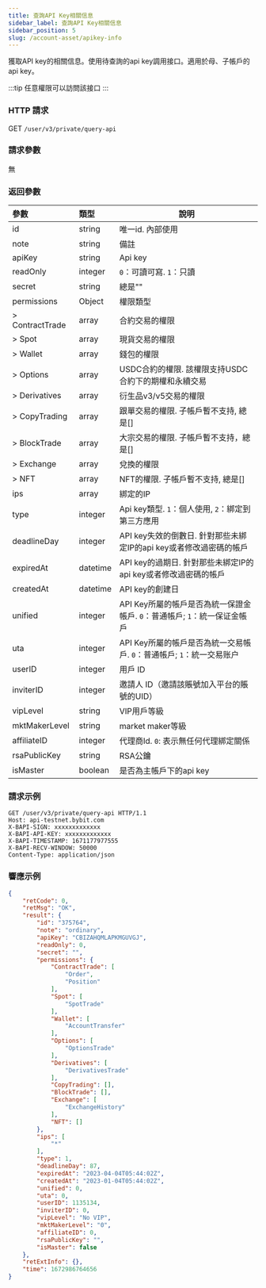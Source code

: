 ```yaml
---
title: 查詢API Key相關信息
sidebar_label: 查詢API Key相關信息
sidebar_position: 5
slug: /account-asset/apikey-info
---
```

獲取API key的相關信息。使用待查詢的api key調用接口。適用於母、子帳戶的api key。

:::tip
任意權限可以訪問該接口
:::

### HTTP 請求
GET `/user/v3/private/query-api`

### 請求參數
無

### 返回參數
| 參數 | 類型 | 說明|
|:----- |:-----|----- |
|id |string |唯一id. 內部使用|
|note |string |備註 |
|apiKey |string |Api key |
|readOnly |integer |`0`：可讀可寫. `1`：只讀 |
|secret |string |總是"" |
|permissions |Object |權限類型 |
|> ContractTrade |array |合約交易的權限 |
|> Spot |array |現貨交易的權限 |
|> Wallet |array |錢包的權限 |
|> Options |array |USDC合約的權限. 該權限支持USDC合約下的期權和永續交易 |
|> Derivatives |array |衍生品v3/v5交易的權限 |
|> CopyTrading |array |跟單交易的權限. 子帳戶暫不支持, 總是[]|
|> BlockTrade |array |大宗交易的權限. 子帳戶暫不支持，總是[]|
|> Exchange |array |兌換的權限 |
|> NFT |array |NFT的權限. 子帳戶暫不支持, 總是[]|
|ips |array |綁定的IP|
|type |integer |Api key類型. `1`：個人使用, `2`：綁定到第三方應用 |
|deadlineDay |integer |API key失效的倒數日. 針對那些未綁定IP的api key或者修改過密碼的帳戶 |
|expiredAt |datetime |API key的過期日. 針對那些未綁定IP的api key或者修改過密碼的帳戶|
|createdAt |datetime |API key的創建日 |
|unified |integer |API Key所屬的帳戶是否為統一保證金帳戶. `0`：普通帳戶; `1`：統一保证金帳戶 |
|uta |integer |API Key所屬的帳戶是否為統一交易帳戶. `0`：普通帳戶; `1`：統一交易账户 |
|userID |integer |用戶 ID |
|inviterID |integer |邀請人 ID（邀請該賬號加入平台的賬號的UID） |
|vipLevel |string |VIP用戶等級 |
|mktMakerLevel |string |market maker等級 |
|affiliateID |integer |代理商Id. `0`: 表示無任何代理綁定關係 |
|rsaPublicKey |string |RSA公鑰 |
|isMaster |boolean |是否為主帳戶下的api key |

### 請求示例

```http
GET /user/v3/private/query-api HTTP/1.1
Host: api-testnet.bybit.com
X-BAPI-SIGN: xxxxxxxxxxxxx
X-BAPI-API-KEY: xxxxxxxxxxxxx
X-BAPI-TIMESTAMP: 1671177977555
X-BAPI-RECV-WINDOW: 50000
Content-Type: application/json
```

### 響應示例

```json
{
    "retCode": 0,
    "retMsg": "OK",
    "result": {
        "id": "375764",
        "note": "ordinary",
        "apiKey": "CBIZAHQMLAPKMGUVGJ",
        "readOnly": 0,
        "secret": "",
        "permissions": {
            "ContractTrade": [
                "Order",
                "Position"
            ],
            "Spot": [
                "SpotTrade"
            ],
            "Wallet": [
                "AccountTransfer"
            ],
            "Options": [
                "OptionsTrade"
            ],
            "Derivatives": [
                "DerivativesTrade"
            ],
            "CopyTrading": [],
            "BlockTrade": [],
            "Exchange": [
                "ExchangeHistory"
            ],
            "NFT": []
        },
        "ips": [
            "*"
        ],
        "type": 1,
        "deadlineDay": 87,
        "expiredAt": "2023-04-04T05:44:02Z",
        "createdAt": "2023-01-04T05:44:02Z",
        "unified": 0,
        "uta": 0,
        "userID": 1135134,
        "inviterID": 0,
        "vipLevel": "No VIP",
        "mktMakerLevel": "0",
        "affiliateID": 0,
        "rsaPublicKey": "",
        "isMaster": false
    },
    "retExtInfo": {},
    "time": 1672986764656
}
```